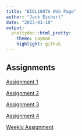```yaml
---
title: "BIOL1007A Web Page"
author: "Jack Eschert"
date: "2023-01-10"
output: 
  prettydoc::html_pretty:
    theme: cayman
    highlight: github
---
```


## Assignments 
[Assignment 1](Assignment-1.html)  

[Assignment 2](Assignment-2.html)  

[Assignment 3](Assignment-3.html)

[Assignment 4](Assignment-4.html)

[Weekly Assignment](Weekly-Assignment-1.html)